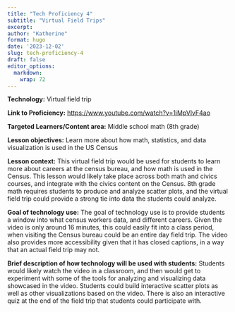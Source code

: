 ```yaml
---
title: "Tech Proficiency 4"
subtitle: "Virtual Field Trips"
excerpt: 
author: "Katherine"
format: hugo
date: '2023-12-02'
slug: tech-proficiency-4
draft: false
editor_options: 
  markdown: 
    wrap: 72
---
```


**Technology:** Virtual field trip 

**Link to Proficiency:** <https://www.youtube.com/watch?v=1iMpVlvF4ao>

**Targeted Learners/Content area:** Middle school math (8th grade)

**Lesson objectives:** Learn more about how math, statistics, and data
visualization is used in the US Census

**Lesson context:** This virtual field trip would be used for students
to learn more about careers at the census bureau, and how math is used
in the Census. This lesson would likely take place across both math and
civics courses, and integrate with the civics content on the Census. 8th
grade math requires students to produce and analyze scatter plots, and
the virtual field trip could provide a strong tie into data the students
could analyze. 

**Goal of technology use:** The goal of technology use is to provide
students a window into what census workers data, and different careers.
Given the video is only around 16 minutes, this could easily fit into a
class period, when visiting the Census bureau could be an entire day
field trip. The video also provides more accessibility given that it has
closed captions, in a way that an actual field trip may not. 

**Brief description of how technology will be used with students:**
Students would likely watch the video in a classroom, and then would get
to experiment with some of the tools for analyzing and visualizing data
showcased in the video. Students could build interactive scatter plots
as well as other visualizations based on the video. There is also an
interactive quiz at the end of the field trip that students could
participate with. 
